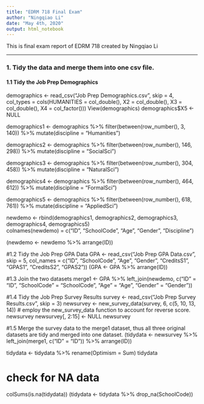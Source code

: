 ```yaml
---
title: "EDRM 718 Final Exam"
author: "Ningqiao Li"
date: "May 4th, 2020"
output: html_notebook
---
```



This is final exam report of EDRM 718 created by Ningqiao Li

***

### 1. Tidy the data and merge them into one csv file.
#### 1.1 Tidy the Job Prep Demographics

demographics <- read_csv("Job Prep Demographics.csv", skip = 4,
                         col_types = cols(HUMANITIES = col_double(),
                                          X2 = col_double(),
                                          X3 = col_double(),
                                          X4 = col_factor()))
View(demographics)
demographics$X5 <- NULL

demographics1 <- demographics %>%
  filter(between(row_number(), 3, 140)) %>%
  mutate(discipline = "Humanities")

demographics2 <- demographics %>%
  filter(between(row_number(), 146, 298)) %>%
  mutate(discipline = "SocialSci")

demographics3 <- demographics %>%
  filter(between(row_number(), 304, 458)) %>%
  mutate(discipline = "NaturalSci")

demographics4 <- demographics %>%
  filter(between(row_number(), 464, 612)) %>%
  mutate(discipline = "FormalSci")

demographics5 <- demographics %>%
  filter(between(row_number(), 618, 761)) %>%
  mutate(discipline = "AppliedSci") 

newdemo <- rbind(demographics1, demographics2, demographics3, demographics4, demographics5)  
colnames(newdemo) = c("ID", "SchoolCode", "Age", "Gender", "Discipline") 
  
(newdemo <- newdemo %>%
  arrange(ID))


#1.2 Tidy the Job Prep GPA Data
GPA <- read_csv("Job Prep GPA Data.csv", skip = 5,
                col_names = c("ID", "SchoolCode", "Age", "Gender", 
                             "CreditsS1", "GPAS1", "CreditsS2", "GPAS2"))
(GPA <- GPA %>%
    arrange(ID))

#1.3 Join the two datasets
merge1 <- GPA %>%
  left_join(newdemo, c("ID" = "ID", "SchoolCode" = "SchoolCode", "Age" = "Age", "Gender" = "Gender"))

#1.4 Tidy the Job Prep Survey Results
survey <- read_csv("Job Prep Survey Results.csv", skip = 3)
newsurvey <- new_survey_data(survey, 6, c(5, 10, 13, 14))  # employ the new_survey_data function to account for reverse score.
newsurvey
newsurvey[, 2:15] <- NULL
newsurvey

#1.5 Merge the survey data to the merge1 dataset, thus all three original datasets are tidy and merged into one dataset.
(tidydata <- newsurvey %>%
  left_join(merge1, c("ID" = "ID")) %>%
    arrange(ID))

tidydata <- tidydata %>%
  rename(Optimism = Sum)
tidydata

# check for NA data
colSums(is.na(tidydata))
(tidydata <- tidydata %>%
  drop_na(SchoolCode))

